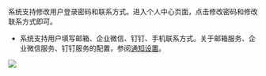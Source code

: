 系统支持修改用户登录密码和联系方式。进入个人中心页面，点击修改密码和修改联系方式即可。
* 系统支持用户填写邮箱、企业微信、钉钉、手机联系方式。关于邮箱服务、企业微信服务、钉钉服务的配置，参阅[通知设置](/express/manual/6353/notification_setting)。

![](http://pw7x36qrk.bkt.clouddn.com/personal_innformationb.png)